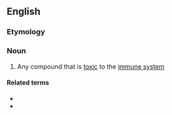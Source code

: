 ==English==

===Etymology===
{{prefix|en|immuno|toxin}}

===Noun===
{{wikipedia}}
{{en-noun}}

# Any compound that is [[toxic]] to the [[immune system]]

====Related terms====
* {{l|en|immunotoxic}}
* {{l|en|immunotoxicity}}